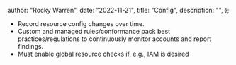 
  author: "Rocky Warren",
  date: "2022-11-21",
  title: "Config",
  description: "",
};


- Record resource config changes over time.
- Custom and managed rules/conformance pack best practices/regulations to continuously monitor accounts and report findings.
- Must enable global resource checks if, e.g., IAM is desired

